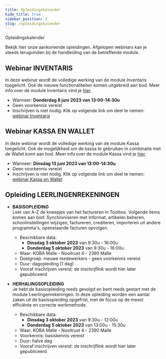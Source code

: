 ```yaml
---
title: Opleidingskalender
hide_title: true 
sidebar_position: 2
slug: /opleidingskalender
---
```


<ImageTitle img="calendar.png">Opleidingskalender</ImageTitle>

Bekijk hier onze aankomende opleidingen. 
Afgelopen webinars kan je steeds terugvinden bij de handleiding van de betreffende module. 


## Webinar INVENTARIS

In deze webinar wordt de volledige werking van de module Inventaris toegelicht. Ook de nieuwe functionaliteiten komen uitgebreid aan bod. Meer info over de module Inventaris vind je [hier](/inventaris). 

- Wanneer: **Donderdag 8 juni 2023 van 13:00-14:30u** 
- Geen voorkennis vereist
- Inschrijven is niet nodig. Klik op volgende link om deel te nemen: [webinar Inventaris](https://teams.microsoft.com/l/meetup-join/19%3ameeting_YjBkM2YwM2UtZTgxZS00YThkLWI5YzktZDg2Y2ZlZjg2ZTBm%40thread.v2/0?context=%7b%22Tid%22%3a%221e34ee9c-f746-42e1-8f41-f79f0a6a678d%22%2c%22Oid%22%3a%226b48e8a8-07d4-4c8d-b392-b90270174786%22%7d)

## Webinar KASSA EN WALLET

In deze webinar wordt de volledige werking van de module Kassa toegelicht. Ook de mogelijkheid om de kassa te gebruiken in combinatie met de Wallet komt aan bod. Meer info over de module Kassa vind je [hier](/kassa). 

- Wanneer: **Dinsdag 13 juni 2023 van 13:00-14:30u** 
- Geen voorkennis vereist
- Inschrijven is niet nodig. Klik op volgende link om deel te nemen: [webinar Kassa en Wallet](https://teams.microsoft.com/l/meetup-join/19%3ameeting_ZjA0NDMwOTQtZjA1MC00NzM5LWE1ZjQtNTNjMGEyMWRjNTA3%40thread.v2/0?context=%7b%22Tid%22%3a%221e34ee9c-f746-42e1-8f41-f79f0a6a678d%22%2c%22Oid%22%3a%226b48e8a8-07d4-4c8d-b392-b90270174786%22%7d)

## Opleiding LEERLINGENREKENINGEN

- **BASISOPLEIDING** <br/>
   Leer van A-Z de kneepjes van het factureren in Toolbox. Volgende items komen aan bod: Synchroniseren met Informat, artikelen beheren, schoolinstellingen wijzigen, factureren, crediteren, importeren uit andere programma's, openstaande facturen opvolgen.
    - Beschikbare data: 
        - **Dinsdag 3 oktober 2023** van 9:30u - 16:00u
        - **Donderdag 5 oktober 2023** van 9:30u - 16:00u
    - Waar: KOBA Malle - Nooitrust 4 - 2390 Malle
    - Doelgroep: nieuwe medewerkers - geen voorkennis vereist
    - Duur: dagopleiding (1 dag)
    - Vooraf inschrijven vereist: de inschrijflink wordt hier later gepubliceerd

- **HERHALINGSOPLEIDING** <br/>
    Je hebt de basisopleiding reeds gevolgd en bent reeds gestart met de module Leerlingenrekeningen. In deze opleiding worden een aantal zaken uit de basisopleiding opgefrist, met de focus op de meest efficiënte en correcte werkmethode. 
    - Beschikbare data: 
        - **Dinsdag 3 oktober 2023** van 9:30u - 12:00u
        - **Donderdag 5 oktober 2023** van 13:00u - 15:30u
    - Waar: KOBA Malle - Nooitrust 4 - 2390 Malle
    - Voorkennis: basiskennis vereist
    - Duur: halve dag 
    - Vooraf inschrijven vereist: de inschrijflink wordt hier later gepubliceerd






